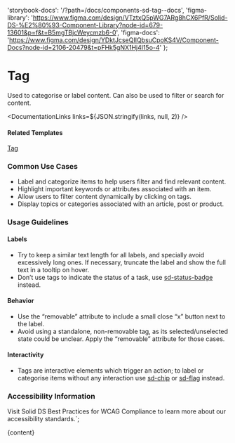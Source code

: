 

  'storybook-docs': '/?path=/docs/components-sd-tag--docs',
  'figma-library':
    'https://www.figma.com/design/VTztxQ5pWG7ARg8hCX6PfR/Solid-DS-%E2%80%93-Component-Library?node-id=679-13601&p=f&t=B5mgTBjcWeycmzb6-0',
  'figma-docs':
    'https://www.figma.com/design/YDktJcseQIIQbsuCpoKS4V/Component-Docs?node-id=2106-20479&t=pFHk5gNX1Hj4l15o-4'
};

# Tag

Used to categorise or label content. Can also be used to filter or search for content.

<DefaultStory />

<DocumentationLinks links=${JSON.stringify(links, null, 2)} />

#### Related Templates

[Tag](/?path=/docs/templates-tag--docs)

### Common Use Cases

- Label and categorize items to help users filter and find relevant content.
- Highlight important keywords or attributes associated with an item.
- Allow users to filter content dynamically by clicking on tags.
- Display topics or categories associated with an article, post or product.

### Usage Guidelines

#### Labels

- Try to keep a similar text length for all labels, and specially avoid excessively long ones. If necessary, truncate the label and show the full text in a tooltip on hover.
- Don’t use tags to indicate the status of a task, use [sd-status-badge](/?path=/docs/styles-sd-status-badge--docs) instead.

#### Behavior

- Use the “removable” attribute to include a small close “x” button next to the label.
- Avoid using a standalone, non-removable tag, as its selected/unselected state could be unclear. Apply the “removable” attribute for those cases.

#### Interactivity

- Tags are interactive elements which trigger an action; to label or categorise items without any interaction use [sd-chip](/?path=/docs/styles-sd-chip--docs) or [sd-flag](/?path=/docs/styles-sd-flag--docs) instead.

### Accessibility Information

Visit <sd-link href="https://www.figma.com/design/YDktJcseQIIQbsuCpoKS4V/Component-Docs?node-id=10708-5011&t=Z1FxSGWkmXG5r5sw-4" target="_blank">Solid DS Best Practices for WCAG Compliance</sd-link> to learn more about our accessibility standards.`;

<Meta title="Components/sd-tag/Overview" />

<OverviewFormatter story={SdTagStories.Default}>{content}</OverviewFormatter>
